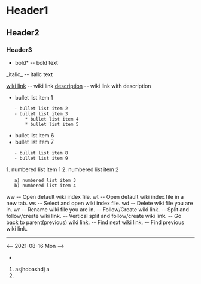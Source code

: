 = Header1 =
== Header2 ==
=== Header3 ===

*bold* -- bold text
_italic_ -- italic text

[[wiki link]] -- wiki link
[[wiki link|description]] -- wiki link with description

* bullet list item 1
    - bullet list item 2
    - bullet list item 3
        * bullet list item 4
        * bullet list item 5
* bullet list item 6
* bullet list item 7
    - bullet list item 8
    - bullet list item 9

1. numbered list item 1
2. numbered list item 2
    a) numbered list item 3
    b) numbered list item 4

<Leader>ww -- Open default wiki index file.
<Leader>wt -- Open default wiki index file in a new tab.
<Leader>ws -- Select and open wiki index file.
<Leader>wd -- Delete wiki file you are in.
<Leader>wr -- Rename wiki file you are in.
<Enter> -- Follow/Create wiki link.
<Shift-Enter> -- Split and follow/create wiki link.
<Ctrl-Enter> -- Vertical split and follow/create wiki link.
<Backspace> -- Go back to parent(previous) wiki link.
<Tab> -- Find next wiki link.
<Shift-Tab> -- Find previous wiki link.

--------------------------------------------------------------------------------------------------------------------------------------------------------------------------------------------------------------------------------------------

<-- 2021-08-16 Mon -->
*
# asjhdoashdj a
# 

<b asidhas dih>
<bl ahjsidhasiadh o>
<c ashdjiashd >
<g hasidh asidha sodha osihd>
<p ashdiashd >
<r asdash d>
<o ashdiahs >
<y hasidhas d>
